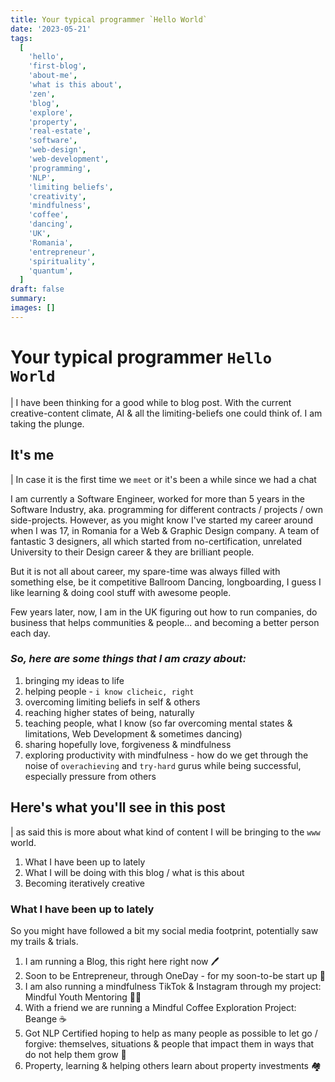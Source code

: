 ```yaml
---
title: Your typical programmer `Hello World`
date: '2023-05-21'
tags:
  [
    'hello',
    'first-blog',
    'about-me',
    'what is this about',
    'zen',
    'blog',
    'explore',
    'property',
    'real-estate',
    'software',
    'web-design',
    'web-development',
    'programming',
    'NLP',
    'limiting beliefs',
    'creativity',
    'mindfulness',
    'coffee',
    'dancing',
    'UK',
    'Romania',
    'entrepreneur',
    'spirituality',
    'quantum',
  ]
draft: false
summary:
images: []
---
```


# Your typical programmer `Hello World`

| I have been thinking for a good while to blog post. With the current creative-content climate, AI & all the limiting-beliefs one could think of. I am taking the plunge.

## It's me

| In case it is the first time we `meet` or it's been a while since we had a chat

I am currently a Software Engineer, worked for more than 5 years in the Software Industry, aka. programming for different contracts / projects / own side-projects. However, as you might know I've started my career around when I was 17, in Romania for a Web & Graphic Design company. A team of fantastic 3 designers, all which started from no-certification, unrelated University to their Design career & they are brilliant people.

But it is not all about career, my spare-time was always filled with something else, be it competitive Ballroom Dancing, longboarding, I guess I like learning & doing cool stuff with awesome people.

Few years later, now, I am in the UK figuring out how to run companies, do business that helps communities & people... and becoming a better person each day.

### _So, here are some things that I am crazy about:_

1. bringing my ideas to life
2. helping people - `i know clicheic, right`
3. overcoming limiting beliefs in self & others
4. reaching higher states of being, naturally
5. teaching people, what I know (so far overcoming mental states & limitations, Web Development & sometimes dancing)
6. sharing hopefully love, forgiveness & mindfulness
7. exploring productivity with mindfulness - how do we get through the noise of `overachieving` and `try-hard` gurus while being successful, especially pressure from others

## Here's what you'll see in this post

| as said this is more about what kind of content I will be bringing to the `www` world.

1. What I have been up to lately
2. What I will be doing with this blog / what is this about
3. Becoming iteratively creative

### What I have been up to lately

So you might have followed a bit my social media footprint, potentially saw my trails & trials.

1. I am running a Blog, this right here right now 🖊️
2. Soon to be Entrepreneur, through OneDay - for my soon-to-be start up 🚀
3. I am also running a mindfulness TikTok & Instagram through my project: Mindful Youth Mentoring 🧘‍♂️
4. With a friend we are running a Mindful Coffee Exploration Project: Beange ☕
5. Got NLP Certified hoping to help as many people as possible to let go / forgive: themselves, situations & people that impact them in ways that do not help them grow 🧠
6. Property, learning & helping others learn about property investments 🏘️
